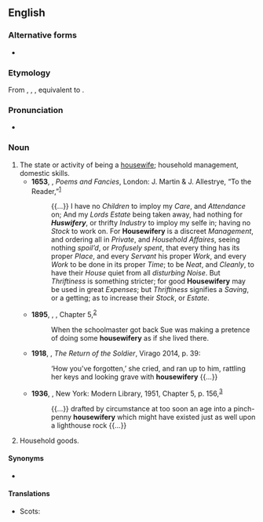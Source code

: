 ==English==

===Alternative forms===
* {{alter|en|housewifry||obsolete}}

===Etymology===
From {{inh|en|enm|huswyfery}}, {{m|enm|huswyffrye}}, {{m|enm|howswyfry}}, equivalent to {{suffix|en|housewife|ry}}.

===Pronunciation===
* {{a|UK}} {{IPA|en|/ˈhaʊswɪfəɹi/|/ˈhaʊswɪfɹi/}}

===Noun===
{{en-noun|-|housewiferies}}

# The state or activity of being a [[housewife]]; household management, domestic skills. {{defdate|from 15th c.}}
#* '''1653''', {{w|Margaret Cavendish, Duchess of Newcastle-upon-Tyne|Margaret Cavendish}}, ''Poems and Fancies'', London: J. Martin & J. Allestrye, “To the Reader,”<sup>[http://name.umdl.umich.edu/A53061.0001.001]</sup>
#*: {{...}} I have no ''Children'' to imploy my ''Care'', and ''Attendance'' on; And my ''Lords Estate'' being taken away, had nothing for '''''Huswifery''''', or thrifty ''Industry'' to imploy my selfe in; having no ''Stock'' to work on. For '''Housewifery''' is a discreet ''Management'', and ordering all in ''Private'', and ''Household Affaires'', seeing nothing ''spoil’d'', or ''Profusely spent'', that every thing has its proper ''Place'', and every ''Servant'' his proper ''Work'', and every ''Work'' to be done in its proper ''Time''; to be ''Neat'', and ''Cleanly'', to have their ''House'' quiet from all ''disturbing Noise''. But ''Thriftiness'' is something stricter; for good '''Housewifery''' may be used in great ''Expenses''; but ''Thriftiness'' signifies a ''Saving'', or a getting; as to increase their ''Stock'', or ''Estate''.
#* '''1895''', {{w|Thomas Hardy}}, ''{{w|Jude the Obscure}}'', Chapter 5,<sup>[http://www.gutenberg.org/files/153/153-h/153-h.htm]</sup>
#*: When the schoolmaster got back Sue was making a pretence of doing some '''housewifery''' as if she lived there.
#* '''1918''', {{w|Rebecca West}}, ''The Return of the Soldier'', Virago 2014, p. 39:
#*: ‘How you've forgotten,’ she cried, and ran up to him, rattling her keys and looking grave with '''housewifery''' {{...}}
#* '''1936''', {{w|William Faulkner}}, ''{{w|Absalom, Absalom!}}'' New York: Modern Library, 1951, Chapter 5, p. 156,<sup>[https://archive.org/details/absalomabsalom00faul]</sup>
#*: {{...}} drafted by circumstance at too soon an age into a pinch-penny '''housewifery''' which might have existed just as well upon a lighthouse rock {{...}}
# {{lb|en|obsolete}} Household goods. {{defdate|16th-19th c.}}

====Synonyms====
* {{l|en|housewifeship}}

====Translations====
{{trans-top|the state of being a housewife}}
* Scots: {{t|sco|housewifeskip}}
{{trans-mid}}
{{trans-bottom}}